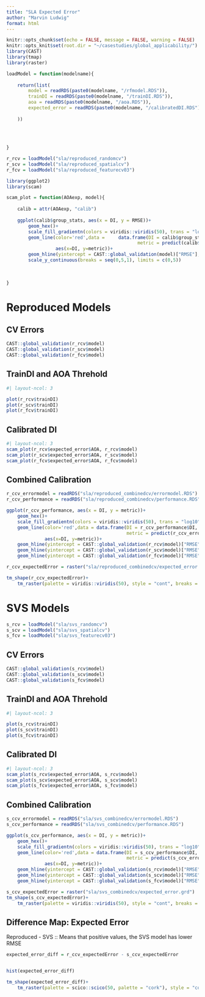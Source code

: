 ```yaml
---
title: "SLA Expected Error"
author: "Marvin Ludwig"
format: html
---
```

```r


knitr::opts_chunk$set(echo = FALSE, message = FALSE, warning = FALSE)
knitr::opts_knit$set(root.dir = "~/casestudies/global_applicability/")
library(CAST)
library(tmap)
library(raster)
```



```r

loadModel = function(modelname){
    
    return(list(
        model = readRDS(paste0(modelname, "/rfmodel.RDS")),
        trainDI = readRDS(paste0(modelname, "/trainDI.RDS")),
        aoa = readRDS(paste0(modelname, "/aoa.RDS")),
        expected_error = readRDS(paste0(modelname, "/calibratedDI.RDS"))
        
    ))
    
    
    
    
}

r_rcv = loadModel("sla/reproduced_randomcv")
r_scv = loadModel("sla/reproduced_spatialcv")
r_fcv = loadModel("sla/reproduced_featurecv03")

```


```r
library(ggplot2)
library(scam)

scam_plot = function(AOAexp, model){
    
    calib = attr(AOAexp, "calib")
    
    ggplot(calib$group_stats, aes(x = DI, y = RMSE))+
        geom_hex()+
        scale_fill_gradientn(colors = viridis::viridis(50), trans = "log10")+
        geom_line(color='red',data =     data.frame(DI = calib$group_stats$DI,
                                                metric = predict(calib$model, calib$group_stats["DI"])),
                  aes(x=DI, y=metric))+
        geom_hline(yintercept = CAST::global_validation(model)["RMSE"], color = "orange")+
        scale_y_continuous(breaks = seq(0,5,1), limits = c(0,5))
    
    
    
}
```



# Reproduced Models


## CV Errors

```r

CAST::global_validation(r_rcv$model)
CAST::global_validation(r_scv$model)
CAST::global_validation(r_fcv$model)

```



## TrainDI and AOA Threhold



```r
#| layout-ncol: 3

plot(r_rcv$trainDI)
plot(r_scv$trainDI)
plot(r_fcv$trainDI)

```



## Calibrated DI

```r
#| layout-ncol: 3
scam_plot(r_rcv$expected_error$AOA, r_rcv$model)
scam_plot(r_scv$expected_error$AOA, r_scv$model)
scam_plot(r_fcv$expected_error$AOA, r_fcv$model)
```


## Combined Calibration


```r
r_ccv_errormodel = readRDS("sla/reproduced_combinedcv/errormodel.RDS")
r_ccv_performance = readRDS("sla/reproduced_combinedcv/performance.RDS")

ggplot(r_ccv_performance, aes(x = DI, y = metric))+
    geom_hex()+
    scale_fill_gradientn(colors = viridis::viridis(50), trans = "log10")+
    geom_line(color='red',data = data.frame(DI = r_ccv_performance$DI,
                                            metric = predict(r_ccv_errormodel, r_ccv_performance["DI"])),
              aes(x=DI, y=metric))+
    geom_hline(yintercept = CAST::global_validation(r_rcv$model)["RMSE"], color = "orange")+
    geom_hline(yintercept = CAST::global_validation(r_scv$model)["RMSE"], color = "orange")+
    geom_hline(yintercept = CAST::global_validation(r_fcv$model)["RMSE"], color = "orange")
```



```r
r_ccv_expectedError = raster("sla/reproduced_combinedcv/expected_error.grd")

tm_shape(r_ccv_expectedError)+
    tm_raster(palette = viridis::viridis(50), style = "cont", breaks = c(0,1,2,3,4,5))
```





# SVS Models




```r

s_rcv = loadModel("sla/svs_randomcv")
s_scv = loadModel("sla/svs_spatialcv")
s_fcv = loadModel("sla/svs_featurecv03")

```


## CV Errors

```r

CAST::global_validation(s_rcv$model)
CAST::global_validation(s_scv$model)
CAST::global_validation(s_fcv$model)

```



## TrainDI and AOA Threhold



```r
#| layout-ncol: 3

plot(s_rcv$trainDI)
plot(s_scv$trainDI)
plot(s_fcv$trainDI)

```



## Calibrated DI

```r
#| layout-ncol: 3
scam_plot(s_rcv$expected_error$AOA, s_rcv$model)
scam_plot(s_scv$expected_error$AOA, s_scv$model)
scam_plot(s_fcv$expected_error$AOA, s_fcv$model)
```


## Combined Calibration


```r
s_ccv_errormodel = readRDS("sla/svs_combinedcv/errormodel.RDS")
s_ccv_performance = readRDS("sla/svs_combinedcv/performance.RDS")

ggplot(s_ccv_performance, aes(x = DI, y = metric))+
    geom_hex()+
    scale_fill_gradientn(colors = viridis::viridis(50), trans = "log10")+
    geom_line(color='red',data = data.frame(DI = s_ccv_performance$DI,
                                            metric = predict(s_ccv_errormodel, s_ccv_performance["DI"])),
              aes(x=DI, y=metric))+
    geom_hline(yintercept = CAST::global_validation(s_rcv$model)["RMSE"], color = "orange")+
    geom_hline(yintercept = CAST::global_validation(s_scv$model)["RMSE"], color = "orange")+
    geom_hline(yintercept = CAST::global_validation(s_fcv$model)["RMSE"], color = "orange")
```

```r
s_ccv_expectedError = raster("sla/svs_combinedcv/expected_error.grd")
tm_shape(s_ccv_expectedError)+
    tm_raster(palette = viridis::viridis(50), style = "cont", breaks = c(0,1,2,3,4,5))
```


## Difference Map: Expected Error 

Reproduced - SVS :: Means that positive values, the SVS model has lower RMSE

```r
expected_error_diff = r_ccv_expectedError - s_ccv_expectedError


hist(expected_error_diff)

tm_shape(expected_error_diff)+
    tm_raster(palette = scico::scico(50, palette = "cork"), style = "cont", midpoint = 0 )

```






